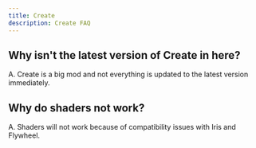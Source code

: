 ```yaml
---
title: Create
description: Create FAQ
---
```



## Why isn't the latest version of Create in here?

A. Create is a big mod and not everything is updated to the latest version immediately.

## Why do shaders not work?

A. Shaders will not work because of compatibility issues with Iris and Flywheel.